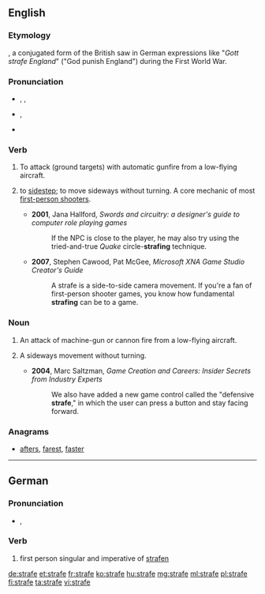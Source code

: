 {{also|Strafe}}
==English==

===Etymology===
{{etyl|de|en}} {{term|strafe||punish|lang=de}}, a conjugated form of {{term|strafen||punish|lang=de}} the British saw in German expressions like "''Gott strafe England''" ("God punish England") during the First World War.

===Pronunciation===
* {{a|UK}}, {{a|US}} {{IPA|/stɹeɪf/}}, {{X-SAMPA|/streIf/}}
* {{a|less commonly also}} {{IPA|/strɑf/}}, {{X-SAMPA|/strAf/}}
* {{rhymes|eɪf}}

===Verb===
{{en-verb|straf|es}}

# {{context|transitive}} To attack (ground targets) with automatic gunfire from a low-flying aircraft.
# {{context|transitive|video games}} to [[sidestep]]; to move sideways without turning. A core mechanic of most [[first-person shooter]]s.
#* '''2001''', Jana Hallford, ''Swords and circuitry: a designer's guide to computer role playing games''
#*: If the NPC is close to the player, he may also try using the tried-and-true ''Quake'' circle-'''strafing''' technique.
#* '''2007''', Stephen Cawood, Pat McGee, ''Microsoft XNA Game Studio Creator's Guide''
#*: A strafe is a side-to-side camera movement. If you're a fan of first-person shooter games, you know how fundamental '''strafing''' can be to a game.

===Noun===
{{en-noun}}

# An attack of machine-gun or cannon fire from a low-flying aircraft.
# {{context|video games}} A sideways movement without turning.
#* '''2004''', Marc Saltzman, ''Game Creation and Careers: Insider Secrets from Industry Experts''
#*: We also have added a new game control called the "defensive '''strafe'''," in which the user can press a button and stay facing forward.

===Anagrams===
* [[afters#English|afters]], [[farest#English|farest]], [[faster#English|faster]]

----

==German==

===Pronunciation===
* {{IPA|/ˈʃtʁaːfə/|lang=de}}, {{X-SAMPA|/"StRa:f@/}}

===Verb===
{{head|de|verb form}}

# first person singular and imperative of [[strafen]]

[[de:strafe]]
[[et:strafe]]
[[fr:strafe]]
[[ko:strafe]]
[[hu:strafe]]
[[mg:strafe]]
[[ml:strafe]]
[[pl:strafe]]
[[fi:strafe]]
[[ta:strafe]]
[[vi:strafe]]
